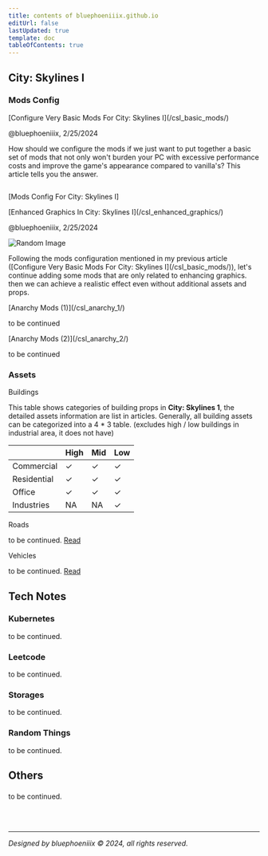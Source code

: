 ```yaml
---
title: contents of bluephoeniiix.github.io
editUrl: false
lastUpdated: true
template: doc
tableOfContents: true
---
```



## <p class="toc-1">City: Skylines I</p>

### <p class="toc-2">Mods Config</p>


<Card>
	<section class="container">
		<div class="left-content">
			<p class="title">
				[Configure Very Basic Mods For City: Skylines I](/csl_basic_mods/)
			</p>
			<p class="author">@bluephoeniiix, 2/25/2024</p>
			<p class="description">
				How should we configure the mods if we just want to put together a basic
				set of mods that not only won't burden your PC with excessive
				performance costs and improve the game's appearance compared to
				vanilla's? This article tells you the answer.
			</p>
		</div>
		<div class="spacer"></div>
		<div class="right-content">
			<img src="/csl_basic_mods_1.png" alt="" />
			<p class="image-caption">[Mods Config For City: Skylines I]</p>
		</div>
	</section>
</Card>

<Card>
	<p class="title">
		[Enhanced Graphics In City: Skylines I](/csl_enhanced_graphics/)
	</p>
	<p class="author">@bluephoeniiix, 2/25/2024</p>
	<img src="/csl_graphics_enhace_1.png" alt="Random Image" />
	<p class="description">
		Following the mods configuration mentioned in my previous article
		([Configure Very Basic Mods For City: Skylines I](/csl_basic_mods/)), let's
		continue adding some mods that are only related to enhancing graphics. then
		we can achieve a realistic effect even without additional assets and props.
	</p>
</Card>

<Card>
	<p class="title">[Anarchy Mods (1)](/csl_anarchy_1/)</p>
	<p class="author">to be continued</p>
</Card>

<Card>
	<p class="title">[Anarchy Mods (2)](/csl_anarchy_2/)</p>
	<p class="author">to be continued</p>
</Card>

### <p class="toc-2">Assets</p>

<p class="title">Buildings</p>

This table shows categories of building props in **City: Skylines 1**, the detailed assets information are list in articles. Generally, all building assets can be categorized into a 4 \* 3 table. (excludes high / low buildings in industrial area, it does not have)

|             | High | Mid | Low |
| ----------- | ---- | --- | --- |
| Commercial  | ✓    | ✓   | ✓   |
| Residential | ✓    | ✓   | ✓   |
| Office      | ✓    | ✓   | ✓   |
| Industries  | NA   | NA  | ✓   |

<p class="title">Roads</p>

to be continued. [Read](/csl_roads/)

<p class="title">Vehicles</p>

to be continued. [Read](/csl_vehicles/)

## <p class="toc-1">Tech Notes</p>

### <p class="toc-2">Kubernetes</p>

to be continued.

### <p class="toc-2">Leetcode</p>

to be continued.

### <p class="toc-2">Storages</p>

to be continued.

### <p class="toc-2">Random Things</p>

to be continued.

## <p class="toc-1">Others</p>

to be continued.

<br></br>
<hr></hr>

_Designed by bluephoeniiix © 2024, all rights reserved._
